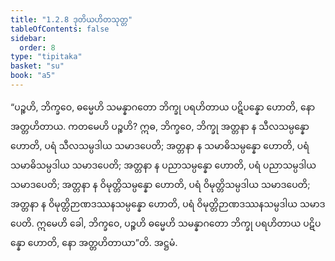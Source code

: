 ```yaml
---
title: "1.2.8 ဒုတိယဟိတသုတ္တ"
tableOfContents: false
sidebar:
  order: 8
type: "tipitaka"
basket: "su"
book: "a5"
---
```



<DynamicBreadcrumb />

<Division number="18" book="a5" e="ch" v="16" p="11">

<Paragraph number="65" book="a5">
“ပဉ္စဟိ, ဘိက္ခဝေ, ဓမ္မေဟိ သမန္နာဂတော ဘိက္ခု ပရဟိတာယ ပဋိပန္နော ဟောတိ, နော အတ္တဟိတာယ. ကတမေဟိ ပဉ္စဟိ? ဣဓ, ဘိက္ခဝေ, ဘိက္ခု အတ္တနာ န သီလသမ္ပန္နော ဟောတိ, ပရံ သီလသမ္ပဒါယ သမာဒပေတိ; အတ္တနာ န သမာဓိသမ္ပန္နော ဟောတိ, ပရံ သမာဓိသမ္ပဒါယ သမာဒပေတိ; အတ္တနာ န ပညာသမ္ပန္နော ဟောတိ, ပရံ ပညာသမ္ပဒါယ သမာဒပေတိ; အတ္တနာ န ဝိမုတ္တိသမ္ပန္နော ဟောတိ, ပရံ ဝိမုတ္တိသမ္ပဒါယ သမာဒပေတိ; အတ္တနာ န ဝိမုတ္တိဉာဏဒဿနသမ္ပန္နော ဟောတိ, ပရံ ဝိမုတ္တိဉာဏဒဿနသမ္ပဒါယ သမာဒပေတိ. ဣမေဟိ ခေါ, ဘိက္ခဝေ, ပဉ္စဟိ ဓမ္မေဟိ သမန္နာဂတော ဘိက္ခု ပရဟိတာယ ပဋိပန္နော ဟောတိ, နော အတ္တဟိတာယာ”တိ.

</Paragraph>
</Division>

<Paragraph number="66" type="center" book="a5">
အဋ္ဌမံ.
</Paragraph>